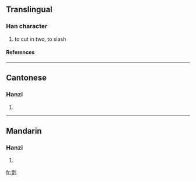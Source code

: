 ==Translingual==
===Han character===
{{Han char|rad=刀|as=09|sn=11|four=|canj=一大中弓 (MKLN)}}
# to cut in two, to slash
====References====
{{Han ref|kx=0142.120|hdz=10348.010|uh=34F4|ud=13556}}

----
==Cantonese==
===Hanzi===
{{yue-hanzi|jyut=|y=jyun5}}
# {{defn|Cantonese}}

----
==Mandarin==
===Hanzi===
{{cmn-hanzi|pin=[[jùn]] ([[jun4]]), [[ruǎn]] ([[ruan3]])|wg=chün<sup>4</sup>, juan<sup>3</sup>}}
# {{defn|Mandarin}}

[[fr:㓴]]